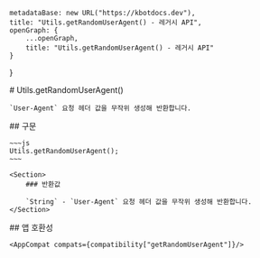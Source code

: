 
    metadataBase: new URL("https://kbotdocs.dev"),
    title: "Utils.getRandomUserAgent() - 레거시 API",
    openGraph: {
        ...openGraph,
        title: "Utils.getRandomUserAgent() - 레거시 API"
    }
}

<Section>
    # Utils.getRandomUserAgent()

    `User-Agent` 요청 헤더 값을 무작위 생성해 반환합니다.
</Section>
<Section>
    ## 구문

    ~~~js
    Utils.getRandomUserAgent();
    ~~~

    <Section>
        ### 반환값

        `String` - `User-Agent` 요청 헤더 값을 무작위 생성해 반환합니다.
    </Section>
</Section>
<Section>
    ## 앱 호환성

    <AppCompat compats={compatibility["getRandomUserAgent"]}/>
</Section>